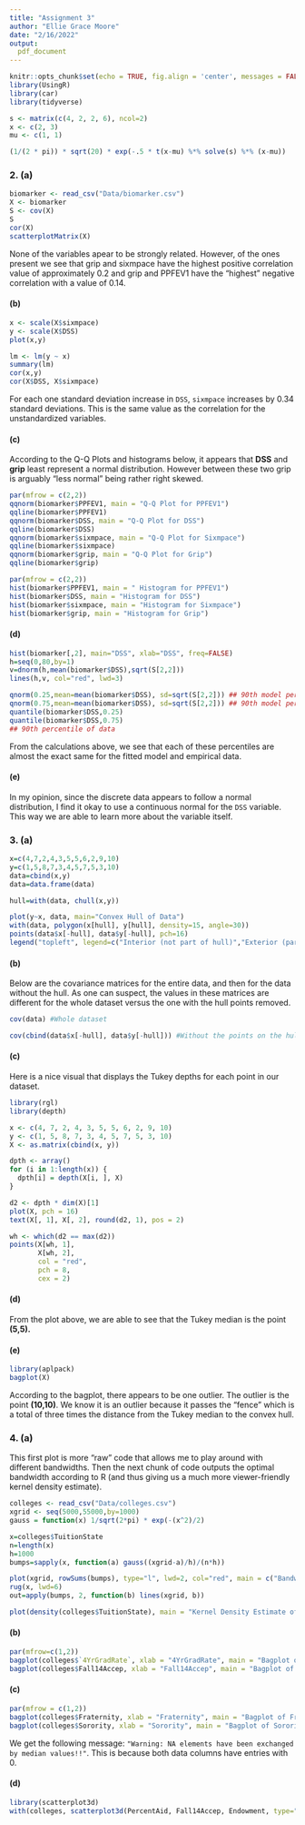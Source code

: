 ```yaml
---
title: "Assignment 3"
author: "Ellie Grace Moore"
date: "2/16/2022"
output: 
  pdf_document
---
```


```r
knitr::opts_chunk$set(echo = TRUE, fig.align = 'center', messages = FALSE, warning = FALSE)
library(UsingR)
library(car)
library(tidyverse)
```


```r
s <- matrix(c(4, 2, 2, 6), ncol=2)
x <- c(2, 3)
mu <- c(1, 1)

(1/(2 * pi)) * sqrt(20) * exp(-.5 * t(x-mu) %*% solve(s) %*% (x-mu))
```

### 2. (a)

```r
biomarker <- read_csv("Data/biomarker.csv")
X <- biomarker
S <- cov(X)
S
cor(X)
scatterplotMatrix(X)
```

None of the variables apear to be strongly related. However, of the ones present we see that grip and sixmpace have the highest positive correlation value of approximately 0.2 and grip and PPFEV1 have the "highest" negative correlation with a value of 0.14.

#### (b)

```r
x <- scale(X$sixmpace)
y <- scale(X$DSS)
plot(x,y)
```
```r
lm <- lm(y ~ x)
summary(lm)
cor(x,y)
cor(X$DSS, X$sixmpace)
```


For each one standard deviation increase in `DSS`, `sixmpace` increases by 0.34 standard deviations. This is the same value as the correlation for the unstandardized variables. 

#### (c)

According to the Q-Q Plots and histograms below, it appears that **DSS** and **grip** least represent a normal distribution. However between these two grip is arguably "less normal" being rather right skewed. 

```r
par(mfrow = c(2,2))
qqnorm(biomarker$PPFEV1, main = "Q-Q Plot for PPFEV1")
qqline(biomarker$PPFEV1)
qqnorm(biomarker$DSS, main = "Q-Q Plot for DSS")
qqline(biomarker$DSS)
qqnorm(biomarker$sixmpace, main = "Q-Q Plot for Sixmpace")
qqline(biomarker$sixmpace)
qqnorm(biomarker$grip, main = "Q-Q Plot for Grip")
qqline(biomarker$grip)
```
```r
par(mfrow = c(2,2))
hist(biomarker$PPFEV1, main = " Histogram for PPFEV1")
hist(biomarker$DSS, main = "Histogram for DSS")
hist(biomarker$sixmpace, main = "Histogram for Sixmpace")
hist(biomarker$grip, main = "Histogram for Grip")
```


#### (d)

```r
hist(biomarker[,2], main="DSS", xlab="DSS", freq=FALSE)
h=seq(0,80,by=1)
v=dnorm(h,mean(biomarker$DSS),sqrt(S[2,2]))
lines(h,v, col="red", lwd=3)
```

```r
qnorm(0.25,mean=mean(biomarker$DSS), sd=sqrt(S[2,2])) ## 90th model percentile
qnorm(0.75,mean=mean(biomarker$DSS), sd=sqrt(S[2,2])) ## 90th model percentile
quantile(biomarker$DSS,0.25)
quantile(biomarker$DSS,0.75)
## 90th percentile of data
```

From the calculations above, we see that each of these percentiles are almost the exact same for the fitted model and empirical data. 

#### (e)

In my opinion, since the discrete data appears to follow a normal distribution, I find it okay to use a continuous normal for the `DSS` variable. This way we are able to learn more about the variable itself.

### 3. (a)

```r
x=c(4,7,2,4,3,5,5,6,2,9,10)
y=c(1,5,8,7,3,4,5,7,5,3,10)
data=cbind(x,y)
data=data.frame(data)

hull=with(data, chull(x,y))

plot(y~x, data, main="Convex Hull of Data")
with(data, polygon(x[hull], y[hull], density=15, angle=30))
points(data$x[-hull], data$y[-hull], pch=16)
legend("topleft", legend=c("Interior (not part of hull)","Exterior (part of hull)"),pch=c(16,1))
```
#### (b)

Below are the covariance matrices for the entire data, and then for the data without the hull. As one can suspect, the values in these matrices are different for the whole dataset versus the one with the hull points removed.

```r
cov(data) #Whole dataset

cov(cbind(data$x[-hull], data$y[-hull])) #Without the points on the hull
```

#### (c)

Here is a nice visual that displays the Tukey depths for each point in our dataset.

```r
library(rgl)
library(depth)
```

```r
x <- c(4, 7, 2, 4, 3, 5, 5, 6, 2, 9, 10)
y <- c(1, 5, 8, 7, 3, 4, 5, 7, 5, 3, 10)
X <- as.matrix(cbind(x, y))

dpth <- array()
for (i in 1:length(x)) {
  dpth[i] = depth(X[i, ], X)
}

d2 <- dpth * dim(X)[1]
plot(X, pch = 16)
text(X[, 1], X[, 2], round(d2, 1), pos = 2)

wh <- which(d2 == max(d2))
points(X[wh, 1],
       X[wh, 2],
       col = "red",
       pch = 8,
       cex = 2)
```

#### (d)

From the plot above, we are able to see that the Tukey median is the point **(5,5).**

#### (e)

```r
library(aplpack)
bagplot(X)
```

According to the bagplot, there appears to be one outlier. The outlier is the point **(10,10)**. We know it is an outlier because it passes the "fence" which is a total of three times the distance from the Tukey median to the convex hull. 

### 4. (a)

This first plot is more "raw" code that allows me to play around with different bandwidths. Then the next chunk of code outputs the optimal bandwidth according to R (and thus giving us a much more viewer-friendly kernel density estimate).

```r
colleges <- read_csv("Data/colleges.csv")
xgrid <- seq(5000,55000,by=1000)
gauss = function(x) 1/sqrt(2*pi) * exp(-(x^2)/2)

x=colleges$TuitionState
n=length(x)
h=1000
bumps=sapply(x, function(a) gauss((xgrid-a)/h)/(n*h))

plot(xgrid, rowSums(bumps), type="l", lwd=2, col="red", main = c("Bandwidth h=",h))
rug(x, lwd=6)
out=apply(bumps, 2, function(b) lines(xgrid, b))
```

```r
plot(density(colleges$TuitionState), main = "Kernel Density Estimate of \n State Tuition", xlab = "Tuition Cost")
```

#### (b)

```r
par(mfrow=c(1,2))
bagplot(colleges$`4YrGradRate`, xlab = "4YrGradRate", main = "Bagplot of Grad Rate")
bagplot(colleges$Fall14Accep, xlab = "Fall14Accep", main = "Bagplot of Fall Acceptance")
```
#### (c)

```r
par(mfrow = c(1,2))
bagplot(colleges$Fraternity, xlab = "Fraternity", main = "Bagplot of Fraternity")
bagplot(colleges$Sorority, xlab = "Sorority", main = "Bagplot of Sorority")
```

We get the following message: `"Warning: NA elements have been exchanged by median values!!"`. This is because both data columns have entries with 0.


#### (d)

```r
library(scatterplot3d)
with(colleges, scatterplot3d(PercentAid, Fall14Accep, Endowment, type="h", angle=70))

```

